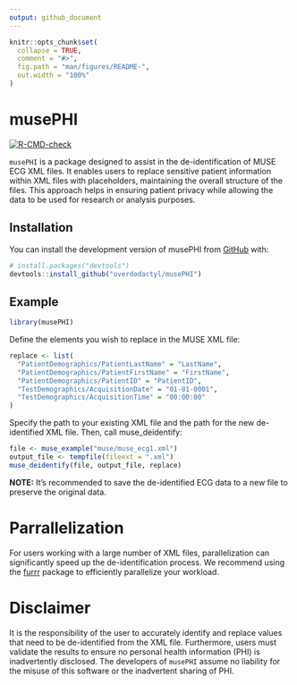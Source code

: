 ```yaml
---
output: github_document
---
```


<!-- README.md is generated from README.Rmd. Please edit that file -->

```r
knitr::opts_chunk$set(
  collapse = TRUE,
  comment = "#>",
  fig.path = "man/figures/README-",
  out.width = "100%"
)
```

# musePHI

<!-- badges: start -->
[![R-CMD-check](https://github.com/overdodactyl/musePHI/actions/workflows/R-CMD-check.yaml/badge.svg)](https://github.com/overdodactyl/musePHI/actions/workflows/R-CMD-check.yaml)
<!-- badges: end -->

`musePHI` is a package designed to assist in the de-identification of MUSE ECG XML files. It enables users to replace sensitive patient information within XML files with placeholders, maintaining the overall structure of the files. This approach helps in ensuring patient privacy while allowing the data to be used for research or analysis purposes.


## Installation

You can install the development version of musePHI from [GitHub](https://github.com/) with:

``` r
# install.packages("devtools")
devtools::install_github("overdodactyl/musePHI")
```

## Example

```r
library(musePHI)
```

Define the elements you wish to replace in the MUSE XML file:

```r
replace <- list(
  "PatientDemographics/PatientLastName" = "LastName",
  "PatientDemographics/PatientFirstName" = "FirstName",
  "PatientDemographics/PatientID" = "PatientID",
  "TestDemographics/AcquisitionDate" = "01-01-0001",
  "TestDemographics/AcquisitionTime" = "00:00:00"
)
```

Specify the path to your existing XML file and the path for the new de-identified XML file. Then, call muse_deidentify:

```r
file <- muse_example("muse/muse_ecg1.xml")
output_file <- tempfile(fileext = ".xml")
muse_deidentify(file, output_file, replace)
```

**NOTE:** It's recommended to save the de-identified ECG data to a new file to preserve the original data.

# Parrallelization 

For users working with a large number of XML files, parallelization can significantly speed up the de-identification process. We recommend using the [furrr](https://furrr.futureverse.org) package to efficiently parallelize your workload.

# Disclaimer

It is the responsibility of the user to accurately identify and replace values that need to be de-identified from the XML file. Furthermore, users must validate the results to ensure no personal health information (PHI) is inadvertently disclosed. The developers of `musePHI` assume no liability for the misuse of this software or the inadvertent sharing of PHI.
